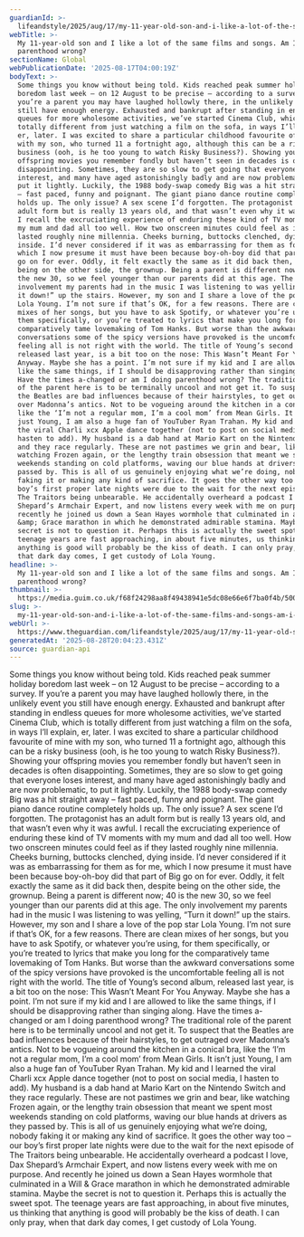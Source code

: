 ```yaml
---
guardianId: >-
  lifeandstyle/2025/aug/17/my-11-year-old-son-and-i-like-a-lot-of-the-same-films-and-songs-am-i-doing-parenthood-wrong
webTitle: >-
  My 11-year-old son and I like a lot of the same films and songs. Am I doing
  parenthood wrong?
sectionName: Global
webPublicationDate: '2025-08-17T04:00:19Z'
bodyText: >-
  Some things you know without being told. Kids reached peak summer holiday
  boredom last week – on 12 August to be precise – according to a survey. If
  you’re a parent you may have laughed hollowly there, in the unlikely event you
  still have enough energy. Exhausted and bankrupt after standing in endless
  queues for more wholesome activities, we’ve started Cinema Club, which is
  totally different from just watching a film on the sofa, in ways I’ll explain,
  er, later. I was excited to share a particular childhood favourite of mine
  with my son, who turned 11 a fortnight ago, although this can be a risky
  business (ooh, is he too young to watch Risky Business?). Showing your
  offspring movies you remember fondly but haven’t seen in decades is often
  disappointing. Sometimes, they are so slow to get going that everyone loses
  interest, and many have aged astonishingly badly and are now problematic, to
  put it lightly. Luckily, the 1988 body-swap comedy Big was a hit straight away
  – fast paced, funny and poignant. The giant piano dance routine completely
  holds up. The only issue? A sex scene I’d forgotten. The protagonist has an
  adult form but is really 13 years old, and that wasn’t even why it was awful.
  I recall the excruciating experience of enduring these kind of TV moments with
  my mum and dad all too well. How two onscreen minutes could feel as if they
  lasted roughly nine millennia. Cheeks burning, buttocks clenched, dying
  inside. I’d never considered if it was as embarrassing for them as for me,
  which I now presume it must have been because boy-oh-boy did that part of Big
  go on for ever. Oddly, it felt exactly the same as it did back then, despite
  being on the other side, the grownup. Being a parent is different now; 40 is
  the new 30, so we feel younger than our parents did at this age. The only
  involvement my parents had in the music I was listening to was yelling, “Turn
  it down!” up the stairs. However, my son and I share a love of the pop star
  Lola Young. I’m not sure if that’s OK, for a few reasons. There are clean
  mixes of her songs, but you have to ask Spotify, or whatever you’re using, for
  them specifically, or you’re treated to lyrics that make you long for the
  comparatively tame lovemaking of Tom Hanks. But worse than the awkward
  conversations some of the spicy versions have provoked is the uncomfortable
  feeling all is not right with the world. The title of Young’s second album,
  released last year, is a bit too on the nose: This Wasn’t Meant For You
  Anyway. Maybe she has a point. I’m not sure if my kid and I are allowed to
  like the same things, if I should be disapproving rather than singing along.
  Have the times a-changed or am I doing parenthood wrong? The traditional role
  of the parent here is to be terminally uncool and not get it. To suspect that
  the Beatles are bad influences because of their hairstyles, to get outraged
  over Madonna’s antics. Not to be vogueing around the kitchen in a conical bra,
  like the ‘I’m not a regular mom, I’m a cool mom’ from Mean Girls. It isn’t
  just Young, I am also a huge fan of YouTuber Ryan Trahan. My kid and I learned
  the viral Charli xcx Apple dance together (not to post on social media, I
  hasten to add). My husband is a dab hand at Mario Kart on the Nintendo Switch
  and they race regularly. These are not pastimes we grin and bear, like
  watching Frozen again, or the lengthy train obsession that meant we spent most
  weekends standing on cold platforms, waving our blue hands at drivers as they
  passed by. This is all of us genuinely enjoying what we’re doing, nobody
  faking it or making any kind of sacrifice. It goes the other way too – our
  boy’s first proper late nights were due to the wait for the next episode of
  The Traitors being unbearable. He accidentally overheard a podcast I love, Dax
  Shepard’s Armchair Expert, and now listens every week with me on purpose. And
  recently he joined us down a Sean Hayes wormhole that culminated in a Will
  &amp; Grace marathon in which he demonstrated admirable stamina. Maybe the
  secret is not to question it. Perhaps this is actually the sweet spot. The
  teenage years are fast approaching, in about five minutes, us thinking that
  anything is good will probably be the kiss of death. I can only pray, when
  that dark day comes, I get custody of Lola Young.
headline: >-
  My 11-year-old son and I like a lot of the same films and songs. Am I doing
  parenthood wrong?
thumbnail: >-
  https://media.guim.co.uk/f68f24298aa8f49438941e5dc08e66e6f7ba0f4b/500_0_5000_4000/500.jpg
slug: >-
  my-11-year-old-son-and-i-like-a-lot-of-the-same-films-and-songs-am-i-doing-parenthood-wrong
webUrl: >-
  https://www.theguardian.com/lifeandstyle/2025/aug/17/my-11-year-old-son-and-i-like-a-lot-of-the-same-films-and-songs-am-i-doing-parenthood-wrong
generatedAt: '2025-08-28T20:04:23.431Z'
source: guardian-api
---
```

Some things you know without being told. Kids reached peak summer holiday boredom last week – on 12 August to be precise – according to a survey. If you’re a parent you may have laughed hollowly there, in the unlikely event you still have enough energy. Exhausted and bankrupt after standing in endless queues for more wholesome activities, we’ve started Cinema Club, which is totally different from just watching a film on the sofa, in ways I’ll explain, er, later. I was excited to share a particular childhood favourite of mine with my son, who turned 11 a fortnight ago, although this can be a risky business (ooh, is he too young to watch Risky Business?). Showing your offspring movies you remember fondly but haven’t seen in decades is often disappointing. Sometimes, they are so slow to get going that everyone loses interest, and many have aged astonishingly badly and are now problematic, to put it lightly. Luckily, the 1988 body-swap comedy Big was a hit straight away – fast paced, funny and poignant. The giant piano dance routine completely holds up. The only issue? A sex scene I’d forgotten. The protagonist has an adult form but is really 13 years old, and that wasn’t even why it was awful. I recall the excruciating experience of enduring these kind of TV moments with my mum and dad all too well. How two onscreen minutes could feel as if they lasted roughly nine millennia. Cheeks burning, buttocks clenched, dying inside. I’d never considered if it was as embarrassing for them as for me, which I now presume it must have been because boy-oh-boy did that part of Big go on for ever. Oddly, it felt exactly the same as it did back then, despite being on the other side, the grownup. Being a parent is different now; 40 is the new 30, so we feel younger than our parents did at this age. The only involvement my parents had in the music I was listening to was yelling, “Turn it down!” up the stairs. However, my son and I share a love of the pop star Lola Young. I’m not sure if that’s OK, for a few reasons. There are clean mixes of her songs, but you have to ask Spotify, or whatever you’re using, for them specifically, or you’re treated to lyrics that make you long for the comparatively tame lovemaking of Tom Hanks. But worse than the awkward conversations some of the spicy versions have provoked is the uncomfortable feeling all is not right with the world. The title of Young’s second album, released last year, is a bit too on the nose: This Wasn’t Meant For You Anyway. Maybe she has a point. I’m not sure if my kid and I are allowed to like the same things, if I should be disapproving rather than singing along. Have the times a-changed or am I doing parenthood wrong? The traditional role of the parent here is to be terminally uncool and not get it. To suspect that the Beatles are bad influences because of their hairstyles, to get outraged over Madonna’s antics. Not to be vogueing around the kitchen in a conical bra, like the ‘I’m not a regular mom, I’m a cool mom’ from Mean Girls. It isn’t just Young, I am also a huge fan of YouTuber Ryan Trahan. My kid and I learned the viral Charli xcx Apple dance together (not to post on social media, I hasten to add). My husband is a dab hand at Mario Kart on the Nintendo Switch and they race regularly. These are not pastimes we grin and bear, like watching Frozen again, or the lengthy train obsession that meant we spent most weekends standing on cold platforms, waving our blue hands at drivers as they passed by. This is all of us genuinely enjoying what we’re doing, nobody faking it or making any kind of sacrifice. It goes the other way too – our boy’s first proper late nights were due to the wait for the next episode of The Traitors being unbearable. He accidentally overheard a podcast I love, Dax Shepard’s Armchair Expert, and now listens every week with me on purpose. And recently he joined us down a Sean Hayes wormhole that culminated in a Will &amp; Grace marathon in which he demonstrated admirable stamina. Maybe the secret is not to question it. Perhaps this is actually the sweet spot. The teenage years are fast approaching, in about five minutes, us thinking that anything is good will probably be the kiss of death. I can only pray, when that dark day comes, I get custody of Lola Young.
